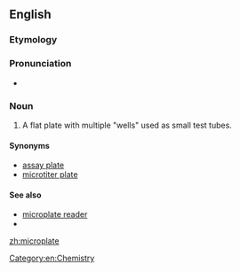 ==English==


===Etymology===

{{prefix|micro|plate}}

===Pronunciation===

*{{IPA|ˈmaɪkɹoʊˌpleɪt}}

===Noun===
{{en-noun}}

#A flat plate with multiple "wells" used as small test tubes.

====Synonyms====
*[[assay plate]]
*[[microtiter plate]]

====See also====
*[[microplate reader]]
*{{pedialite|microtiter plate}}

[[Category:en:Chemistry]]

[[zh:microplate]]